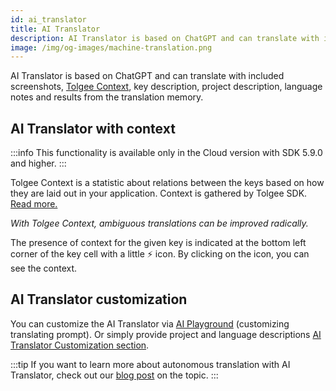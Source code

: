 ```yaml
---
id: ai_translator
title: AI Translator
description: AI Translator is based on ChatGPT and can translate with included Tolgee Context, key description, project description, language notes and results from TM.
image: /img/og-images/machine-translation.png
---
```



AI Translator is based on ChatGPT and can translate with included screenshots, [Tolgee Context](/js-sdk#automatic-context-collection),
key description, project description, language notes and results from the translation memory.

## AI Translator with context

:::info
This functionality is available only in the Cloud version with SDK 5.9.0 and higher.
:::

Tolgee Context is a statistic about relations between the keys based on how they are laid out in your application.
Context is gathered by Tolgee SDK. [Read more.](/js-sdk#automatic-context-collection)

<ScreenshotWrapper
  src="/img/docs/platform/ai-translator.webp"
  alt="AI Translator"
/>

_With Tolgee Context, ambiguous translations can be improved radically._

The presence of context for the given key is indicated at the bottom left corner of the key
cell with a little ⚡ icon. By clicking on the icon, you can see the context.

## AI Translator customization

You can customize the AI Translator via [AI Playground](./ai_playground.mdx)
(customizing translating prompt). Or simply provide project and language descriptions
[AI Translator Customization section](/platform/projects_and_organizations/ai-settings#context-data-formerly-ai-customization).

:::tip
If you want to learn more about autonomous translation with AI Translator, check out our
[blog post](https://tolgee.io/blog/autonomous-localization) on the topic.
:::
